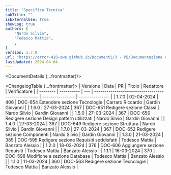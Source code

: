 ```yaml
---
title: "Specifica Tecnica"
subTitle: ""
isExternalUse: true
showLog: true
authors: [
	"Nardo Silvio",
	"Todesco Mattia",
	,
]
version: 1.7.0
url: "https://error-418-swe.github.io/Documenti/3 - PB/Documentazione esterna/Specifica Tecnica_v1.7.0.pdf"
lastUpdated: 2024-04-04
---
```



<DocumentDetails {...frontmatter}/>

<ChangelogTable {...frontmatter}>
| Versione | Data       | PR  | Titolo                                             | Redattore        | Verificatore    |
| -------- | ---------- | --- | -------------------------------------------------- | ---------------- | --------------- |
| 1.7.0    | 02-04-2024 | 406 | DOC-654 Estendere sezione Tecnologie               | Carraro Riccardo | Gardin Giovanni |
| 1.6.0    | 27-03-2024 | 367 | DOC-651 Redigere sezione Classi                    | Nardo Silvio     | Gardin Giovanni |
| 1.5.0    | 27-03-2024 | 367 | DOC-650 Redigere sezione Design pattern utilizzati | Nardo Silvio     | Gardin Giovanni |
| 1.4.0    | 27-03-2024 | 367 | DOC-649 Redigere sezione Struttura                 | Nardo Silvio     | Gardin Giovanni |
| 1.7.0    | 27-03-2024 | 367 | DOC-652 Redigere sezione Componenti                | Nardo Silvio     | Gardin Giovanni |
| 1.3.0    | 21-03-2024 | 385 | DOC-595 Redigere sezione Requisiti soddisfatti     | Todesco Mattia   | Banzato Alessio |
| 1.2.0    | 18-03-2024 | 376 | DOC-606 Aggiungere sezione Requisiti               | Todesco Mattia   | Banzato Alessio |
| 1.1.1    | 16-03-2024 | 370 | DOC-598 Modifiche a sezione Database               | Todesco Mattia   | Banzato Alessio |
| 1.1.0    | 11-03-2024 | 360 | DOC-563 Redigere sezione Tecnologie                | Todesco Mattia   | Banzato Alessio |
</ChangelogTable>

